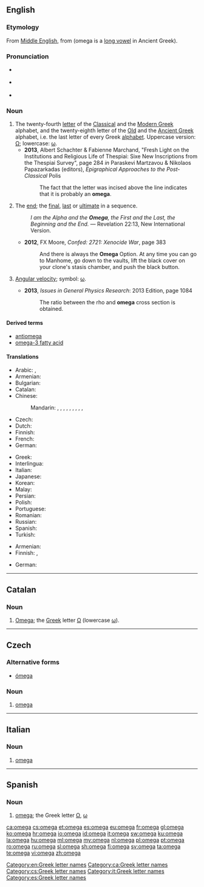 {{also|Omega|oméga|ómega}}
==English==
{{was wotd|2014|November|19}}
{{letter disp2| psi| [[image:Greek_uc_omega.png|36px]] [[image:Greek_lc_omega.png|27px]] | | ὦ μέγα | Ω | ω }}

===Etymology===
From [[Middle English]], from {{etyl|grc|en}} {{term|ὦ|lang=grc}} {{term|μέγα|tr=mega||large|lang=grc}} (omega is a [[long vowel]] in Ancient Greek).

===Pronunciation===
* {{a|UK}} {{IPA|/ˈəʊmɛɡə/|lang=en}}
* {{a|US}} {{IPA|/ˌoʊˈmeɪɡə/|lang=en}}
* {{audio|En-us-scriptorium.ogg|Audio (US)|lang=en}}

===Noun===
{{en-noun|s|omegala}}

# The twenty-fourth [[letter]] of the [[Classical Greek|Classical]] and the [[Greek|Modern Greek]] alphabet, and the twenty-eighth letter of the [[Old Greek|Old]] and the [[Ancient Greek]] alphabet, i.e. the last letter of every Greek [[alphabet]]. Uppercase version: [[Ω]]; lowercase: [[ω]].
#* '''2013''', Albert Schachter & Fabienne Marchand, "Fresh Light on the Institutions and Religious Life of Thespiai: Sixe New Inscriptions from the Thespiai Survey", page 284 ''in'' Paraskevi Martzavou & ‎Nikolaos Papazarkadas (editors), ''Epigraphical Approaches to the Post-Classical'' Polis
#*: The fact that the letter was incised above the line indicates that it is probably an '''omega'''.
# {{context|idiomatic|often capitalized|lang=en}} The [[end]]; the [[final]], [[last]] or [[ultimate]] in a sequence.
#: ''I am the Alpha and the '''Omega''', the First and the Last, the Beginning and the End.'' — Revelation 22:13, New International Version.
#* '''2012''', FX Moore, ''Confed: 2721: Xenocide War'', page 383
#*: And there is always the '''Omega''' Option. At any time you can go to Manhome, go down to the vaults, lift the black cover on your clone's stasis chamber, and push the black button.
# {{context|physics|lang=en}} [[angular velocity|Angular velocity]]; symbol: [[ω]].
#* '''2013''', ''Issues in General Physics Research'': 2013 Edition, page 1084
#*: The ratio between the rho and '''omega''' cross section is obtained.

====Derived terms====
* [[antiomega]]
* [[omega-3 fatty acid]]

====Translations====
{{trans-top|letter of the Greek alphabet}}
* Arabic: {{t|ar|أوميغا|f|tr='umiighaa, 'omega|sc=Arab}}, {{t|ar|أوميجا|f|tr='umiigaa, 'omega|sc=Arab}}
* Armenian: {{t|hy|օմեգա|sc=Armn}}
* Bulgarian: {{t|bg|омега|f|tr=oméga|sc=Cyrl}}
* Catalan: {{t+|ca|omega|f}}
* Chinese:
*: Mandarin: {{t+|cmn|歐米伽|sc=Hani}}, {{t|cmn|欧米伽|tr=ōumǐgā|sc=Hani}}, {{t+|cmn|奧米伽|sc=Hani}}, {{t|cmn|奥米伽|tr=àomǐgā|sc=Hani}}, {{t|cmn|歐米茄|sc=Hani}}, {{t|cmn|欧米茄|tr=ōumǐjiā|sc=Hani}}, {{t|cmn|俄梅戛|tr=éméijiá|sc=Hani}}, {{t|cmn|俄梅格|tr=éméigé|sc=Hani}}, {{t|cmn|亞米茄|sc=Hani}}, {{t|cmn|亚米茄|tr=yàmǐjiā|sc=Hani}}
* Czech: {{t|cs|omega|f}}
* Dutch: {{t+|nl|omega|f}}
* Finnish: {{t+|fi|oomega}}
* French: {{t+|fr|oméga|m}}
* German: {{t+|de|Omega|n}}
{{trans-mid}}
* Greek: {{t+|el|ωμέγα|n|tr=oméga}}
* Interlingua: {{t|ia|omega}}
* Italian: {{t+|it|omega}}
* Japanese: {{t|ja|オメガ|tr=omega|sc=Jpan}}
* Korean: {{t+|ko|오메가|sc=Kore}}
* Malay: {{t|ms|omega}}
* Persian: {{t+|fa|امگا|tr=omegâ|sc=fa-Arab}}
* Polish: {{t+|pl|omega|f}}
* Portuguese: {{t+|pt|ómega|m}}
* Romanian: {{t+|ro|omega|m}}
* Russian: {{t+|ru|омега|f|tr=oméga|sc=Cyrl}}
* Spanish: {{t+|es|omega|f}}
* Turkish: {{t|tr|omega}}
{{trans-bottom}}

{{trans-top|the end; final or last in a sequence}}
* Armenian: {{t|hy|քե|sc=Armn}}
* Finnish: {{t+|fi|loppu}}, {{t+|fi|O}}
{{trans-mid}}
* German: {{t+|de|O|n}}
{{trans-bottom}}

{{trans-see|angular velocity}}

[[Category:en:Greek letter names]]

----

==Catalan==

===Noun===
{{ca-noun|f}}

# [[#English|Omega]]; the [[Appendix:Greek script|Greek]] letter [[Ω]] (lowercase [[ω]]).

[[Category:ca:Greek letter names]]

----

==Czech==

===Alternative forms===
* [[ómega]]

===Noun===
{{cs-noun|g=f}}

# [[omega]] {{gloss|Greek letter}}

[[Category:cs:Greek letter names]]

----

==Italian==

===Noun===
{{head|it|noun|g=m|g2=f|invariable}}

# [[#English|omega]] {{gloss|letter; scientific symbol}}

[[Category:it:Greek letter names]]

----

==Spanish==

===Noun===
{{es-noun|f}}

# [[#English|omega]]; the Greek letter [[Ω]], [[ω]]

[[Category:es:Greek letter names]]

[[ca:omega]]
[[cs:omega]]
[[et:omega]]
[[es:omega]]
[[eu:omega]]
[[fr:omega]]
[[gl:omega]]
[[ko:omega]]
[[hr:omega]]
[[io:omega]]
[[id:omega]]
[[it:omega]]
[[sw:omega]]
[[ku:omega]]
[[la:omega]]
[[hu:omega]]
[[ml:omega]]
[[my:omega]]
[[nl:omega]]
[[pl:omega]]
[[pt:omega]]
[[ro:omega]]
[[ru:omega]]
[[sl:omega]]
[[sh:omega]]
[[fi:omega]]
[[sv:omega]]
[[ta:omega]]
[[te:omega]]
[[vi:omega]]
[[zh:omega]]